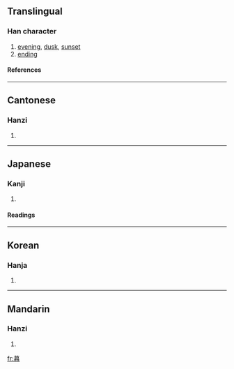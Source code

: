 ==Translingual==
===Han character===
{{Han char|rn=72|rad=日|as=11|sn=15|four=4460<sub>3</sub>|canj=廿日大日 (TAKA)}}
# [[evening]], [[dusk]], [[sunset]]
# [[ending]]
====References====
{{Han ref|kx=0499.210|dkj=14128|dj=0868.270|hdz=21528.110|uh=66AE|ud=26286|bh=BCC7|bd=48327}}

----
==Cantonese==
===Hanzi===
{{yue-hanzi|jyut=|y=mou6}}
# {{defn|Cantonese}}

----
==Japanese==
===Kanji===
{{ja-kanji|grade=6|rs=日11}}
# {{defn|Japanese}} 
====Readings====
{{ja-readings|on=[[ぼ]] (bo)|kun=[[くれる]] (kureru), [[くらす]] (kurasu), [[くれ]] (kure)}}

----
==Korean==
===Hanja===
{{ko-hanja|hangeul=모|eumhun=|rv=mo|mr=mo|y=mo}}
# {{defn|Korean}}

----
==Mandarin==
===Hanzi===
{{cmn-hanzi|pin=[[mù]] (mu4)|wg=mu<sup>4</sup>}}
# {{defn|Mandarin}}

[[fr:暮]]